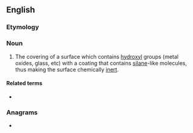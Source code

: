 ==English==

===Etymology===
{{suffix|en|silane|ization}}
{{wikipedia}}

===Noun===
{{en-noun|~}}

# {{lb|en|chemistry}} The covering of a surface which contains [[hydroxyl]] groups (metal oxides, glass, etc) with a coating that contains [[silane]]-like molecules, thus making the surface chemically [[inert]].

====Related terms====
* {{l|en|silanize}}

===Anagrams===
* {{anagrams|en|a=aaiiilnnostz|salinization}}